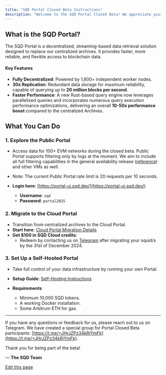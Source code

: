 ```yaml
---
title: "SQD Portal Closed Beta Instructions"
description: "Welcome to the SQD Portal Closed Beta! We appreciate your interest. Below, you’ll find clear instructions on what to do next and what to expect."
---
```


## What is the SQD Portal?[​](#what-is-the-sqd-portal "Direct link to What is the SQD Portal?")

The SQD Portal is a decentralized, streaming-based data retrieval solution designed to replace our centralized archives. It provides faster, more reliable, and flexible access to blockchain data.

#### Key Features[​](#key-features "Direct link to Key Features")

* **Fully Decentralized**: Powered by 1,600+ independent worker nodes.
* **30x Replication**: Redundant data storage for maximum reliability, capable of querying up to **20 million blocks per second**.
* **Faster Performance**: A new Rust-based query engine now leverages parallelized queries and incorporates numerous query execution performance optimizations, delivering an overall **10-50x performance boost** compared to the centralized Archives.

## What You Can Do[​](#what-you-can-do "Direct link to What You Can Do")

### 1. Explore the Public Portal[​](#1-explore-the-public-portal "Direct link to 1. Explore the Public Portal")

* Access data for 100+ EVM networks during the closed beta. Public Portal supports filtering only by logs at the moment. We aim to include all full filtering capabilities in the general availability release ([reference](https://docs.sqd.dev/subsquid-network/reference/evm-api/)) and other VMs as well.

* Note: The current Public Portal rate limit is 20 requests per 10 seconds.

* **Login here**: [https://portal-ui.sqd.dev/](https://portal-ui.sqd.dev/)

  * **Username**: `sqd`
  * **Password**: `portal2025`

### 2. Migrate to the Cloud Portal[​](#2-migrate-to-the-cloud-portal "Direct link to 2. Migrate to the Cloud Portal")

* Transition from centralized archives to the Cloud Portal.
* **Start here**: [Cloud Portal Migration Details](https://docs.sqd.dev/cloud/resources/migrate-to-portal/)
* **Get $100 in SQD Cloud credits**:
  * Redeem by contacting us on [Telegram](https://t.me/+JHrJZPz34kRjYmFk) after migrating your squid/s by the 31st of December 2024.

### 3. Set Up a Self-Hosted Portal[​](#3-set-up-a-self-hosted-portal "Direct link to 3. Set Up a Self-Hosted Portal")

* Take full control of your data infrastructure by running your own Portal.

* **Setup Guide**: [Self-Hosting Instructions](https://docs.sqd.dev/subsquid-network/participate/portal/)

* **Requirements**

  * Minimum 10,000 SQD tokens.
  * A working Docker installation.
  * Some Arbitrum ETH for gas.

***

If you have any questions or feedback for us, please reach out to us on Telegram. We have created a special group for Portal Closed Beta participants: [https://t.me/+JHrJZPz34kRjYmFk](https://t.me/+JHrJZPz34kRjYmFk).

Thank you for being part of the beta!

— **The SQD Team**

[Edit this page](https://github.com/subsquid/docs/edit/master/docs/portal-closed-beta-information.md)
